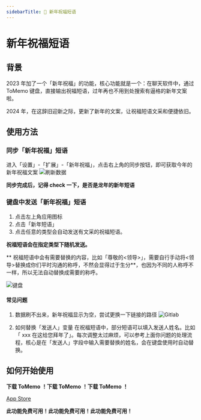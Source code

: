 ```yaml
---
sidebarTitle: 🎉 新年祝福短语
---
```



# 新年祝福短语

## 背景

2023 年加了一个「新年祝福」的功能，核心功能就是一个：在聊天软件中，通过 ToMemo 键盘，直接输出祝福短语，过年再也不用到处搜索有逼格的新年文案啦。

2024 年，在这辞旧迎新之际，更新了新年的文案，让祝福短语文采和便捷依旧。

## 使用方法

### 同步「新年祝福」短语

进入「设置」-「扩展」-「新年祝福」，点击右上角的同步按钮，即可获取今年的新年祝福文案
<Image src="https://video.fairywoobang.com/ToMemo%2FNewYear%2Fnewyear_pharse_refresh_data.jpeg" alt="刷新数据" width={300} height={600} />

**同步完成后，记得 check 一下，是否是龙年的新年短语**

### 键盘中发送「新年祝福」短语

1. 点击左上角应用图标
2. 点击「新年短语」
3. 点击任意的类型会自动发送有文采的祝福短语。

**祝福短语会在指定类型下随机发送。**

** 祝福短语中会有需要替换的内容，比如「尊敬的\<领导>」，需要自行手动将\<领导>替换成你们平时沟通的称呼，不然会显得过于生分**，也因为不同的人称呼不一样，所以无法自动替换成需要的称呼。

<Image src="https://video.fairywoobang.com/ToMemo%2FNewYear%2Fnewyear_pharse_keyboard.jpeg" alt="键盘" width={300} height={600} />

#### 常见问题

1. 数据刷不出来，新年祝福显示为空，尝试更换一下链接的路径
   <Image src="https://video.fairywoobang.com/ToMemo%2FNewYear%2Fnewyear_pharse_gitlab.jpeg" alt="Gitlab" width={300} height={600} />

2. 如何替换「发送人」变量
   在祝福短语中，部分短语可以填入发送人姓名。比如「 xxx 在这给您拜年了」。每次调整太过麻烦，可以参考上面你问题的处理流程，核心是在「发送人」字段中输入需要替换的姓名，会在键盘使用时自动替换。

## 如何开始使用

**下载 ToMemo ！下载 ToMemo ！下载 ToMemo ！**

[App Store](https://apps.apple.com/cn/app/tomemo-%E5%A4%9A%E5%8A%9F%E8%83%BD%E5%BF%AB%E6%8D%B7%E9%94%AE%E7%9B%98%E7%9A%84%E5%86%85%E5%AE%B9%E6%95%B4%E7%90%86%E5%BA%94%E7%94%A8/id1610843304)

**此功能免费可用！此功能免费可用！此功能免费可用！**
